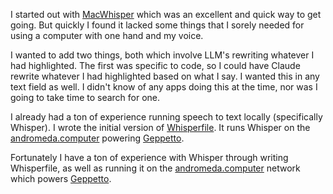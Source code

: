 I started out with [MacWhisper](https://goodsnooze.gumroad.com/l/macwhisper)
which was an excellent and quick way to get going. But quickly I found
it lacked some things that I sorely needed for using a computer with 
one hand and my voice. 

I wanted to add two things, both which involve LLM's rewriting whatever
I had highlighted. The first was specific to code, so I could have Claude
rewrite whatever I had highlighted based on what I say. I wanted this in 
any text field as well. I didn't know of any apps doing this at the time,
nor was I going to take time to search for one.

I already had a ton of experience running speech to text locally (specifically Whisper). 
I wrote the initial version of [Whisperfile](https://github.com/Mozilla-Ocho/llamafile/tree/main/whisper.cpp).
It runs Whisper on the [andromeda.computer](https://andromeda.computer) powering [Geppetto](https://geppetto.app).

Fortunately I have a ton of experience
with Whisper through writing Whisperfile, as well as running it on 
the [andromeda.computer](https://andromeda.computer) network
which powers [Geppetto](https://geppetto.app).